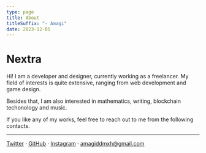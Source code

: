 ```yaml
---
type: page
title: About
titleSuffix: "- Amagi"
date: 2023-12-05
---
```


# Nextra

Hi! I am a developer and designer, currently working as a freelancer. My field of interests is quite extensive, ranging from web development and game design.

Besides that, I am also interested in mathematics, writing, blockchain techonology and music.

If you like any of my works, feel free to reach out to me from the following contacts.

---

[Twitter](https://twitter.com/AmagiDDmxh) · [GitHub](https://github.com/AmagiDDmxh) · [Instagram](https://www.instagram.com/amagiddmxh) · amagiddmxh@gmail.com
